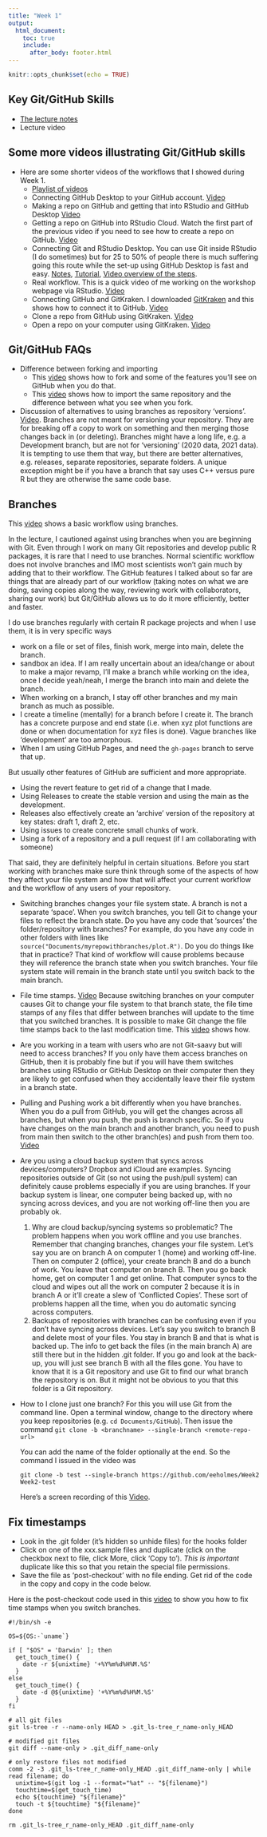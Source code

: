 ```yaml
---
title: "Week 1"
output:
  html_document:
    toc: true
    include:
      after_body: footer.html
---
```


```r
knitr::opts_chunk$set(echo = TRUE)
```

## Key Git/GitHub Skills

* [The lecture notes](week1-introtogit.html)
* Lecture video

## Some more videos illustrating Git/GitHub skills

* Here are some shorter videos of the workflows that I showed during Week 1.
    * [Playlist of videos](https://www.youtube.com/playlist?list=PLDqZV53PcnYzuhOWmBNJy6jJRcEeHPi-M)
    * Connecting GitHub Desktop to your GitHub account. [Video](https://youtu.be/AiRrSwQte5k)
    * Making a repo on GitHub and getting that into RStudio and GitHub Desktop [Video](https://www.youtube.com/watch?v=jPya6iDik6M)
    * Getting a repo on GitHub into RStudio Cloud. Watch the first part of the previous video if you need to see how to create a repo on GitHub. [Video](https://youtu.be/w6fivjMGZVo)
    * Connecting Git and RStudio Desktop. You can use Git inside RStudio (I do sometimes) but for 25 to 50% of people there is much suffering going this route while the set-up using GitHub Desktop is fast and easy.  [Notes](https://rverse-tutorials.github.io/RWorkflow-NWFSC-2020/set-up.html#Set_up_RStudio_to_use_Git), [Tutorial](https://happygitwithr.com/install-intro.html), [Video overview of the steps](https://youtu.be/2QJQ6pNroVM).
    * Real workflow. This is a quick video of me working on the workshop webpage via RStudio. [Video](https://youtu.be/8aHOrfoQICk)
    * Connecting GitHub and GitKraken. I downloaded [GitKraken](https://www.gitkraken.com/) and this shows how to connect it to GitHub. [Video](https://youtu.be/_plekl0y8Rk)
    * Clone a repo from GitHub using GitKraken. [Video](https://youtu.be/axXwBEc4g0U)
    * Open a repo on your computer using GitKraken. [Video](https://youtu.be/sBxya8FjK7w)

## Git/GitHub FAQs

* Difference between forking and importing
    * This [video](https://youtu.be/uuti1G48yhY) shows how to fork and some of the features you'll see on GitHub when you do that.
    * This [video](https://youtu.be/0-5LiuxNnbM) shows how to import the same repository and the difference between what you see when you fork.

* Discussion of alternatives to using branches as repository 'versions'. [Video](https://youtu.be/t2YqepzFSYc). Branches are not meant for versioning your repository. They are for breaking off a copy to work on something and then merging those changes back in (or deleting). Branches might have a long life, e.g. a Development branch, but are not for 'versioning' (2020 data, 2021 data). It is tempting to use them that way, but there are better alternatives, e.g. releases, separate repositories, separate folders. A unique exception might be if you have a branch that say uses C++ versus pure R but they are otherwise the same code base.

## Branches

This [video](https://youtu.be/4TUZEQdaZGM) shows a basic workflow using branches.

In the lecture, I cautioned against using branches when you are beginning with Git. Even through I work on many Git repositories and develop public R packages, it is rare that I need to use branches. Normal scientific workflow does not involve branches and IMO most scientists won't gain much by adding that to their workflow. The GitHub features I talked about so far are things that are already part of our workflow (taking notes on what we are doing, saving copies along the way, reviewing work with collaborators, sharing our work) but Git/GitHub allows us to do it more efficiently, better and faster.

I do use branches regularly with certain R package projects and when I use them, it is in very specific ways

   * work on a file or set of files, finish work, merge into main, delete the branch. 
   * sandbox an idea. If I am really uncertain about an idea/change or about to make a major revamp, I'll make a branch while working on the idea, once I decide yeah/neah, I merge the branch into main and delete the branch.
   * When working on a branch, I stay off other branches and my main branch as much as possible.
   * I create a timeline (mentally) for a branch before I create it. The branch has a concrete purpose and end state (i.e. when xyz plot functions are done or when documentation for xyz files is done). Vague branches like 'development' are too amorphous.
   * When I am using GitHub Pages, and need the `gh-pages` branch to serve that up.
    
But usually other features of GitHub are sufficient and more appropriate.

   * Using the revert feature to get rid of a change that I made.
   * Using Releases to create the stable version and using the main as the development.
   * Releases also effectively create an 'archive' version of the repository at key states: draft 1, draft 2, etc.
   * Using issues to create concrete small chunks of work.
   * Using a fork of a repository and a pull request (if I am collaborating with someone)
   
That said, they are definitely helpful in certain situations. Before you start working with branches make sure think through some of the aspects of how they affect your file system and how that will affect your current workflow and the workflow of any users of your repository.
    
   * Switching branches changes your file system state. A branch is not a separate 'space'. When you switch branches, you tell Git to change your files to reflect the branch state. Do you have any code that 'sources' the folder/repository with branches? For example, do you have any code in other folders with lines like `source("Documents/myrepowithbranches/plot.R")`. Do you do things like that in practice? That kind of workflow will cause problems because they will reference the branch state when you switch branches. Your file system state will remain in the branch state until you switch back to the main branch.
   * File time stamps. [Video](https://youtu.be/_WXHp6uRmAI) Because switching branches on your computer causes Git to change your file system to that branch state, the file time stamps of any files that differ between branches will update to the time that you switched branches. It is possible to make Git change the file time stamps back to the last modification time. This [video](https://youtu.be/WbP9B_jfxPU) shows how.
   * Are you working in a team with users who are not Git-saavy but will need to access branches? If you only have them access branches on GitHub, then it is probably fine but if you will have them switches branches using RStudio or GitHub Desktop on their computer then they are likely to get confused when they accidentally leave their file system in a branch state.
   * Pulling and Pushing work a bit differently when you have branches. When you do a pull from GitHub, you will get the changes across all branches, but when you push, the push is branch specific. So if you have changes on the main branch and another branch, you need to push from main then switch to the other branch(es) and push from them too. [Video](https://youtu.be/uJxk2l5PEKQ)
   * Are you using a cloud backup system that syncs across devices/computers? Dropbox and iCloud are examples. Syncing repositories outside of Git (so not using the push/pull system) can definitely cause problems especially if you are using branches. If your backup system is linear, one computer being backed up, with no syncing across devices, and you are not working off-line then you are probably ok.
       1. Why are cloud backup/syncing systems so problematic? The problem happens when you work offline and you use branches. Remember that changing branches, changes your file system. Let's say you are on branch A on computer 1 (home) and working off-line. Then on computer 2 (office), your create branch B and do a bunch of work. You leave that computer on branch B. Then you go back home, get on computer 1 and get online. That computer syncs to the cloud and wipes out all the work on computer 2 because it is in branch A or it'll create a slew of 'Conflicted Copies'. These sort of problems happen all the time, when you do automatic syncing across computers.
       2. Backups of repositories with branches can be confusing even if you don't have syncing across devices. Let's say you switch to branch B and delete most of your files. You stay in branch B and that is what is backed up. The info to get back the files (in the main branch A) are still there but in the hidden .git folder. If you go and look at the back-up, you will just see branch B with all the files gone. You have to know that it is a Git repository and use Git to find our what branch the repository is on. But it might not be obvious to you that this folder is a Git repository.

* How to I clone just one branch? For this you will use Git from the command line. Open a terminal window, change to the directory where you keep repositories (e.g. `cd Documents/GitHub`). Then issue the command 
    ```
    git clone -b <branchname> --single-branch <remote-repo-url>
    ```
    
    You can add the name of the folder optionally at the end. So the command I issued in the video was
    
    ```
    git clone -b test --single-branch https://github.com/eeholmes/Week2 Week2-test
    ```    
    
    Here's a screen recording of this [Video](https://youtu.be/CNZh9L2qwCc).


## Fix timestamps

* Look in the .git folder (it's hidden so unhide files) for the hooks folder
* Click on one of the xxx.sample files and duplicate (click on the checkbox next to file, click More, click 'Copy to'). *This is important* duplicate like this so that you retain the special file permissions.
* Save the file as 'post-checkout' with no file ending. Get rid of the code in the copy and copy in the code below.

Here is the post-checkout code used in this [video](https://youtu.be/WbP9B_jfxPU) to show you how to fix time stamps when you switch branches.
```
#!/bin/sh -e

OS=${OS:-`uname`}

if [ "$OS" = 'Darwin' ]; then
  get_touch_time() {
    date -r ${unixtime} '+%Y%m%d%H%M.%S'
  }
else
  get_touch_time() {
    date -d @${unixtime} '+%Y%m%d%H%M.%S'
  }
fi

# all git files
git ls-tree -r --name-only HEAD > .git_ls-tree_r_name-only_HEAD

# modified git files
git diff --name-only > .git_diff_name-only

# only restore files not modified
comm -2 -3 .git_ls-tree_r_name-only_HEAD .git_diff_name-only | while read filename; do
  unixtime=$(git log -1 --format="%at" -- "${filename}")
  touchtime=$(get_touch_time)
  echo ${touchtime} "${filename}"
  touch -t ${touchtime} "${filename}"
done

rm .git_ls-tree_r_name-only_HEAD .git_diff_name-only
```